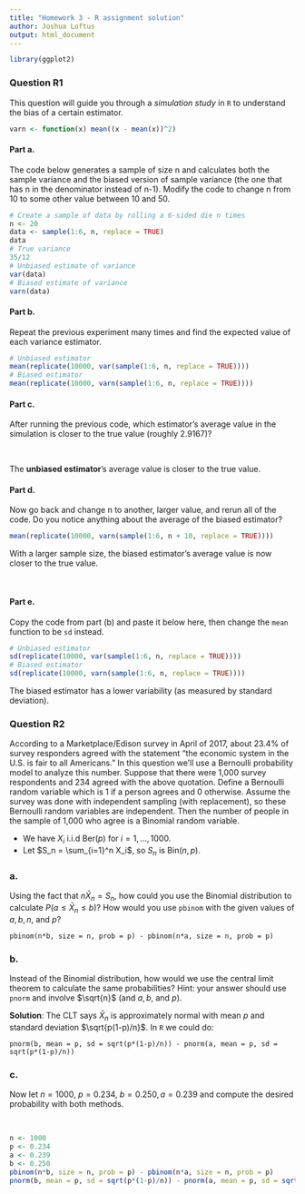 ```yaml
---
title: "Homework 3 - R assignment solution"
author: Joshua Loftus
output: html_document
---
```


```r
library(ggplot2)
```

### Question R1

This question will guide you through a *simulation study* in `R` to understand the bias of a certain estimator.

```r
varn <- function(x) mean((x - mean(x))^2)
```

#### Part a.

The code below generates a sample of size n and calculates both the sample variance and the biased version of sample variance (the one that has n in the denominator instead of n-1). Modify the code to change n from 10 to some other value between 10 and 50. 

```r
# Create a sample of data by rolling a 6-sided die n times
n <- 20
data <- sample(1:6, n, replace = TRUE)
data
# True variance
35/12
# Unbiased estimate of variance
var(data)
# Biased estimate of variance
varn(data)
```

#### Part b.
Repeat the previous experiment many times and find the expected value of each variance estimator.

```r
# Unbiased estimator
mean(replicate(10000, var(sample(1:6, n, replace = TRUE))))
# Biased estimator
mean(replicate(10000, varn(sample(1:6, n, replace = TRUE))))
```

#### Part c.
After running the previous code, which estimator's average value in the simulation is closer to the true value (roughly 2.9167)? 

\ 

The **unbiased estimator**'s average value is closer to the true value.


#### Part d.
Now go back and change n to another, larger value, and rerun all of the code. Do you notice anything about the average of the biased estimator?

```r
mean(replicate(10000, varn(sample(1:6, n + 10, replace = TRUE))))
```

With a larger sample size, the biased estimator's average value is now closer to the true value.

\ 

#### Part e.
Copy the code from part (b) and paste it below here, then change the `mean` function to be `sd` instead.

```r
# Unbiased estimator
sd(replicate(10000, var(sample(1:6, n, replace = TRUE))))
# Biased estimator
sd(replicate(10000, varn(sample(1:6, n, replace = TRUE))))
```

The biased estimator has a lower variability (as measured by standard deviation).

### Question R2

According to a Marketplace/Edison survey in April of 2017, about 23.4\% of survey responders agreed with the statement "the economic system in the U.S. is fair to all Americans." In this question we'll use a Bernoulli probability model to analyze this number. Suppose that there were 1,000 survey respondents and 234 agreed with the above quotation. Define a Bernoulli random variable which is 1 if a person agrees and 0 otherwise. Assume the survey was done with independent sampling (with replacement), so these Bernoulli random variables are independent. Then the number of people in the sample of 1,000 who agree is a Binomial random variable.

- We have $X_i$ i.i.d Ber($p$) for $i = 1, \ldots, 1000$.
- Let $S_n = \sum_{i=1}^n X_i$, so $S_n$ is Bin($n, p$).

### a. 
Using the fact that $n \bar X_n = S_n$, how could you use the Binomial distribution to calculate $P(a \leq \bar X_n \leq b)$?  How would you use `pbinom` with the given values of $a, b, n$, and $p$?

```
pbinom(n*b, size = n, prob = p) - pbinom(n*a, size = n, prob = p)
```

### b. 
Instead of the Binomial distribution, how would we use the central limit theorem to calculate the same probabilities? Hint: your answer should use `pnorm` and involve $\sqrt{n}$ (and $a, b$, and $p$).

**Solution**: The CLT says $\bar X_n$ is approximately normal with mean $p$ and standard deviation $\sqrt{p(1-p)/n}$. In `R` we could do:

```
pnorm(b, mean = p, sd = sqrt(p*(1-p)/n)) - pnorm(a, mean = p, sd = sqrt(p*(1-p)/n))
```
### c. 
Now let $n = 1000$, $p = 0.234$, $b = 0.250, a = 0.239$ and compute the desired probability with both methods.

\ 

```r
n <- 1000
p <- 0.234
a <- 0.239
b <- 0.250
pbinom(n*b, size = n, prob = p) - pbinom(n*a, size = n, prob = p)
pnorm(b, mean = p, sd = sqrt(p*(1-p)/n)) - pnorm(a, mean = p, sd = sqrt(p*(1-p)/n))
```
